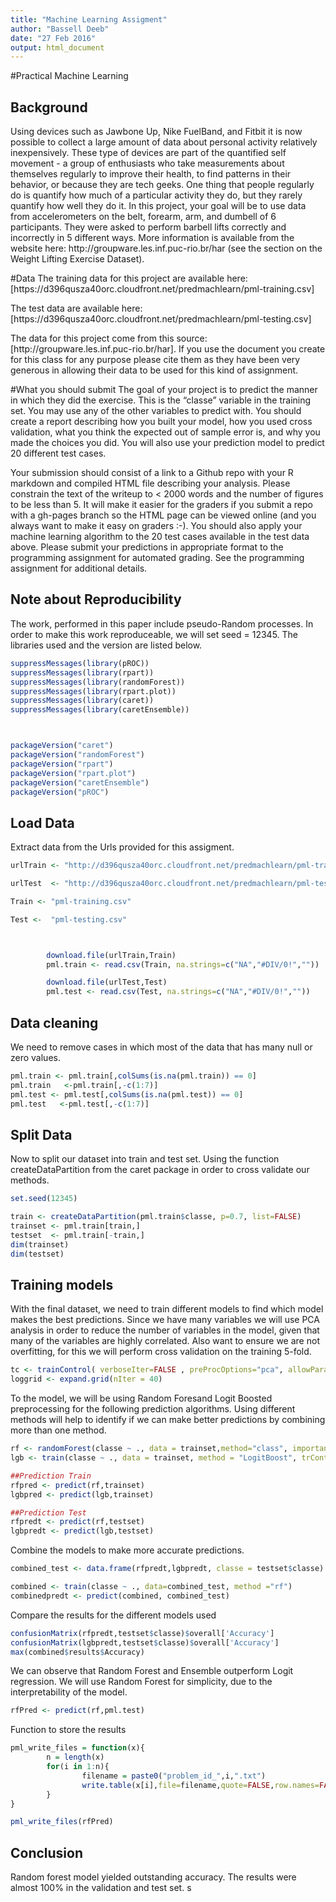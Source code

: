 ```yaml
---
title: "Machine Learning Assigment"
author: "Bassell Deeb"
date: "27 Feb 2016"
output: html_document
---
```


#Practical Machine Learning

## Background

Using devices such as Jawbone Up, Nike FuelBand, and Fitbit it is now possible to collect a large amount of data about personal activity relatively inexpensively. These type of devices are part of the quantified self movement - a group of enthusiasts who take measurements about themselves regularly to improve their health, to find patterns in their behavior, or because they are tech geeks. One thing that people regularly do is quantify how much of a particular activity they do, but they rarely quantify how well they do it. In this project, your goal will be to use data from accelerometers on the belt, forearm, arm, and dumbell of 6 participants. They were asked to perform barbell lifts correctly and incorrectly in 5 different ways. More information is available from the website here: http://groupware.les.inf.puc-rio.br/har (see the section on the Weight Lifting Exercise Dataset).

#Data
The training data for this project are available here: [https://d396qusza40orc.cloudfront.net/predmachlearn/pml-training.csv]

The test data are available here: [https://d396qusza40orc.cloudfront.net/predmachlearn/pml-testing.csv]

The data for this project come from this source: [http://groupware.les.inf.puc-rio.br/har]. If you use the document you create for this class for any purpose please cite them as they have been very generous in allowing their data to be used for this kind of assignment.

#What you should submit
The goal of your project is to predict the manner in which they did the exercise. This is the "classe" variable in the training set. You may use any of the other variables to predict with. You should create a report describing how you built your model, how you used cross validation, what you think the expected out of sample error is, and why you made the choices you did. You will also use your prediction model to predict 20 different test cases.

Your submission should consist of a link to a Github repo with your R markdown and compiled HTML file describing your analysis. Please constrain the text of the writeup to < 2000 words and the number of figures to be less than 5. It will make it easier for the graders if you submit a repo with a gh-pages branch so the HTML page can be viewed online (and you always want to make it easy on graders :-). You should also apply your machine learning algorithm to the 20 test cases available in the test data above. Please submit your predictions in appropriate format to the programming assignment for automated grading. See the programming assignment for additional details.

## Note about Reproducibility

The work, performed in this paper include pseudo-Random processes. In order to make this work reproduceable, we will set seed = 12345. The libraries used and the version are listed below.

```r

suppressMessages(library(pROC))
suppressMessages(library(rpart))
suppressMessages(library(randomForest))
suppressMessages(library(rpart.plot))
suppressMessages(library(caret))
suppressMessages(library(caretEnsemble))



packageVersion("caret")
packageVersion("randomForest")
packageVersion("rpart")
packageVersion("rpart.plot")
packageVersion("caretEnsemble")
packageVersion("pROC")


```


## Load Data
Extract data from the Urls provided for this assigment.
```r
urlTrain <- "http://d396qusza40orc.cloudfront.net/predmachlearn/pml-training.csv"

urlTest  <- "http://d396qusza40orc.cloudfront.net/predmachlearn/pml-testing.csv"

Train <- "pml-training.csv"

Test <-  "pml-testing.csv"



        download.file(urlTrain,Train)
        pml.train <- read.csv(Train, na.strings=c("NA","#DIV/0!",""))

        download.file(urlTest,Test)
        pml.test <- read.csv(Test, na.strings=c("NA","#DIV/0!",""))
```

## Data cleaning
We need to remove cases in which most of the data that has many null or zero values.  

```r
pml.train <- pml.train[,colSums(is.na(pml.train)) == 0]
pml.train   <-pml.train[,-c(1:7)]
pml.test <- pml.test[,colSums(is.na(pml.test)) == 0]
pml.test   <-pml.test[,-c(1:7)]

```



## Split Data
Now to split our dataset into train and test set. Using the function createDataPartition from the caret package in order to cross validate  our methods. 

```r
set.seed(12345)

train <- createDataPartition(pml.train$classe, p=0.7, list=FALSE)
trainset <- pml.train[train,]
testset  <- pml.train[-train,]
dim(trainset)
dim(testset)
```



## Training models 
With the final dataset, we need to train different models to find which model makes the best predictions. Since we have many variables we will use PCA analysis in order to reduce the number of variables in the model, given that many of the variables are highly correlated. Also want to ensure we are not overfitting, for this we will perform cross validation on the training 5-fold.

```r
tc <- trainControl( verboseIter=FALSE , preProcOptions="pca", allowParallel=TRUE)
loggrid <- expand.grid(nIter = 40)
```

To the model, we will be using Random Foresand Logit Boosted preprocessing for the following prediction algorithms. Using different methods will help to identify if we can make better predictions by combining more than one method.

```r
rf <- randomForest(classe ~ ., data = trainset,method="class", importance = TRUE, ntrees = 10)
lgb <- train(classe ~ ., data = trainset, method = "LogitBoost", trControl = tc, tuneGrid =loggrid )

```

```r
##Prediction Train
rfpred <- predict(rf,trainset)
lgbpred <- predict(lgb,trainset)

##Prediction Test
rfpredt <- predict(rf,testset)
lgbpredt <- predict(lgb,testset)

```

Combine the models to make more accurate predictions.

```r
combined_test <- data.frame(rfpredt,lgbpredt, classe = testset$classe)

combined <- train(classe ~ ., data=combined_test, method ="rf")
combinedpredt <- predict(combined, combined_test)


```

Compare the results for the different models used

```r
confusionMatrix(rfpredt,testset$classe)$overall['Accuracy']
confusionMatrix(lgbpredt,testset$classe)$overall['Accuracy']
max(combined$results$Accuracy)
```

We can observe that Random Forest and Ensemble outperform Logit regression. We will use Random Forest for simplicity, due to the interpretability of the model.

```r
rfPred <- predict(rf,pml.test)
```

Function to store the results

```r
pml_write_files = function(x){
        n = length(x)
        for(i in 1:n){
                filename = paste0("problem_id_",i,".txt")
                write.table(x[i],file=filename,quote=FALSE,row.names=FALSE,col.names=FALSE)
        }
}

pml_write_files(rfPred)
```


## Conclusion

Random forest model yielded outstanding accuracy.  The results were almost 100% in the validation and test set.
s
